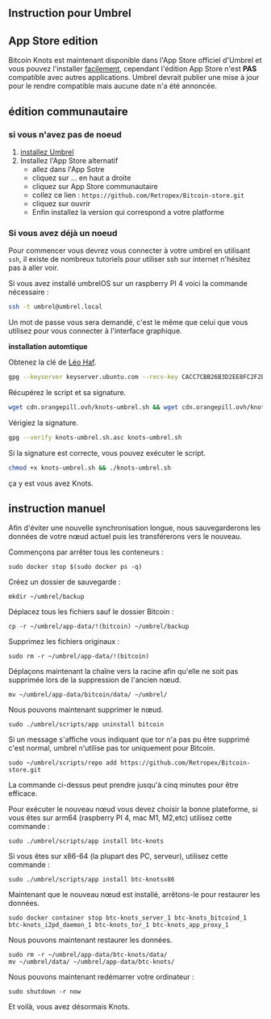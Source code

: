 ## Instruction pour Umbrel

## App Store edition

Bitcoin Knots est maintenant disponible dans l'App Store officiel d'Umbrel et vous pouvez l'installer [facilement](https://apps.umbrel.com/app/bitcoin-knots), cependant l'édition App Store n'est **PAS** compatible avec autres applications.
Umbrel devrait publier une mise à jour pour le rendre compatible mais aucune date n'a été annoncée.

## édition communautaire

### si vous n'avez pas de noeud

1. [installez Umbrel](https://umbrel.com/umbrelos#install) 
2. Installez l'App Store alternatif
    - allez dans l'App Sotre
    - cliquez sur ... en haut a droite
    - cliquez sur App Store communautaire
    - collez ce lien : `https://github.com/Retropex/Bitcoin-store.git`
    - cliquez sur ouvrir
    - Enfin installez la version qui correspond a votre platforme


### Si vous avez déjà un noeud

Pour commencer vous devrez vous connecter à votre umbrel en utilisant `ssh`, il existe de nombreux tutoriels pour utiliser ssh sur internet n'hésitez pas à aller voir.

Si vous avez installé umbrelOS sur un raspberry PI 4 voici la commande nécessaire :

```bash
ssh -t umbrel@umbrel.local
```

Un mot de passe vous sera demandé, c'est le même que celui que vous utilisez pour vous connecter à l'interface graphique.

**installation automtique**

Obtenez la clé de [Léo Haf](https://twitter.com/leo_haf).

```bash
gpg --keyserver keyserver.ubuntu.com --recv-key CACC7CBB26B3D2EE8FC2F2BC0E37EBAB8574F005
```

Récupérez le script et sa signature.

```bash
wget cdn.orangepill.ovh/knots-umbrel.sh && wget cdn.orangepill.ovh/knots-umbrel.sh.asc
```

Vérigiez la signature.

```bash 
gpg --verify knots-umbrel.sh.asc knots-umbrel.sh
```

Si la signature est correcte, vous pouvez exécuter le script.

```bash
chmod +x knots-umbrel.sh && ./knots-umbrel.sh
```

ça y est vous avez Knots.

## instruction manuel

Afin d'éviter une nouvelle synchronisation longue, nous sauvegarderons les données de votre nœud actuel puis les transférerons vers le nouveau.

Commençons par arrêter tous les conteneurs :

```
sudo docker stop $(sudo docker ps -q)
```

Créez un dossier de sauvegarde :
```
mkdir ~/umbrel/backup
```

Déplacez tous les fichiers sauf le dossier Bitcoin :
```
cp -r ~/umbrel/app-data/!(bitcoin) ~/umbrel/backup
```

Supprimez les fichiers originaux :
```
sudo rm -r ~/umbrel/app-data/!(bitcoin)
```

Déplaçons maintenant la chaîne vers la racine afin qu'elle ne soit pas supprimée lors de la suppression de l'ancien nœud.

``` 
mv ~/umbrel/app-data/bitcoin/data/ ~/umbrel/
```

Nous pouvons maintenant supprimer le nœud.
```
sudo ./umbrel/scripts/app uninstall bitcoin
```

Si un message s'affiche vous indiquant que tor n'a pas pu être supprimé c'est normal, umbrel n'utilise pas tor uniquement pour Bitcoin.

```
sudo ~/umbrel/scripts/repo add https://github.com/Retropex/Bitcoin-store.git
```

La commande ci-dessus peut prendre jusqu'à cinq minutes pour être efficace.

Pour exécuter le nouveau nœud vous devez choisir la bonne plateforme, si vous êtes sur arm64 (raspberry PI 4, mac M1, M2,etc) utilisez cette commande :
```
sudo ./umbrel/scripts/app install btc-knots
```


Si vous êtes sur x86-64 (la plupart des PC, serveur), utilisez cette commande :

```
sudo ./umbrel/scripts/app install btc-knotsx86
```

Maintenant que le nouveau nœud est installé, arrêtons-le pour restaurer les données.

```
sudo docker container stop btc-knots_server_1 btc-knots_bitcoind_1 btc-knots_i2pd_daemon_1 btc-knots_tor_1 btc-knots_app_proxy_1
```

Nous pouvons maintenant restaurer les données.

```
sudo rm -r ~/umbrel/app-data/btc-knots/data/
mv ~/umbrel/data/ ~/umbrel/app-data/btc-knots/
```

Nous pouvons maintenant redémarrer votre ordinateur :

```
sudo shutdown -r now
```


Et voilà, vous avez désormais Knots.